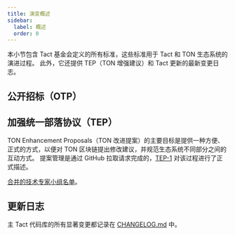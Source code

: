 ```yaml
---
title: 演变概述
sidebar:
  label: 概述
  order: 0
---
```



本小节包含 Tact 基金会定义的所有标准，这些标准用于 Tact 和 TON 生态系统的演进过程。
此外，它还提供 TEP（TON 增强建议）和 Tact 更新的最新变更日志。

## 公开招标（OTP）

<CardGrid>
  <LinkCard
    title="OTP-001"
    href="/ref/evolution/otp-001"
  />
  <LinkCard
    title="OTP-002"
    href="/ref/evolution/otp-002"
  />
  <LinkCard
    title="OTP-003"
    href="/ref/evolution/otp-003"
  />
  <LinkCard
    title="OTP-004"
    href="/ref/evolution/otp-004"
  />
  <LinkCard
    title="OTP-005"
    href="/ref/evolution/otp-005"
  />
  <LinkCard
    title="OTP-006"
    href="/ref/evolution/otp-006"
  />
</CardGrid>

## 加强统一部落协议（TEP）

TON Enhancement Proposals（TON 改进提案）的主要目标是提供一种方便、正式的方式，以便对 TON 区块链提出修改建议，并规范生态系统不同部分之间的互动方式。 提案管理是通过 GitHub 拉取请求完成的，[TEP-1](https://github.com/ton-blockchain/TEPs/blob/master/text/0001-tep-lifecycle.md) 对该过程进行了正式描述。

[合并的技术专家小组名单](https://github.com/ton-blockchain/TEPs#merged-teps)。

## 更新日志

主 Tact 代码库的所有显著变更都记录在 [CHANGELOG.md](https://github.com/tact-lang/tact/blob/main/CHANGELOG.md) 中。
